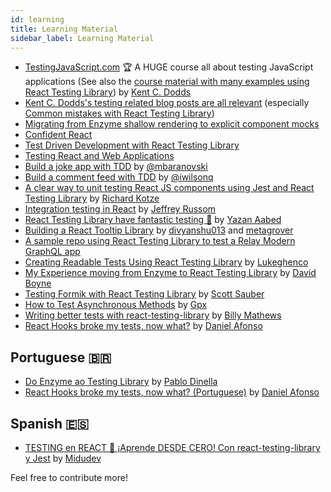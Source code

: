 ```yaml
---
id: learning
title: Learning Material
sidebar_label: Learning Material
---
```


- [TestingJavaScript.com](https://testingjavascript.com) 🏆 A HUGE course all
  about testing JavaScript applications (See also the
  [course material with many examples using React Testing Library](https://github.com/kentcdodds/react-testing-library-course))
  by [Kent C. Dodds](https://github.com/kentcdodds)
- [Kent C. Dodds's testing related blog posts are all relevant](https://kentcdodds.com/blog?q=test)
  (especially
  [Common mistakes with React Testing Library](https://kentcdodds.com/blog/common-mistakes-with-react-testing-library))
- [Migrating from Enzyme shallow rendering to explicit component mocks](https://www.youtube.com/watch?v=LHUdxkThTM0&list=PLV5CVI1eNcJgCrPH_e6d57KRUTiDZgs0u)
- [Confident React](https://www.youtube.com/watch?v=qXRPHRgcXJ0&list=PLV5CVI1eNcJgNqzNwcs4UKrlJdhfDjshf)
- [Test Driven Development with React Testing Library](https://www.youtube.com/watch?v=kCR3JAR7CHE&list=PLV5CVI1eNcJgCrPH_e6d57KRUTiDZgs0u)
- [Testing React and Web Applications](https://kentcdodds.com/workshops/#testing-react-and-web-applications)
- [Build a joke app with TDD](https://medium.com/@mbaranovski/quick-guide-to-tdd-in-react-81888be67c64)
  by [@mbaranovski](https://github.com/mbaranovski)
- [Build a comment feed with TDD](https://medium.freecodecamp.org/how-to-build-sturdy-react-apps-with-tdd-and-the-react-testing-library-47ad3c5c8e47)
  by [@iwilsonq](https://github.com/iwilsonq)
- [A clear way to unit testing React JS components using Jest and React Testing Library](https://www.richardkotze.com/coding/react-testing-library-jest)
  by [Richard Kotze](https://github.com/rkotze)
- [Integration testing in React](https://medium.com/@jeffreyrussom/integration-testing-in-react-21f92a55a894)
  by [Jeffrey Russom](https://github.com/qswitcher)
- [React Testing Library have fantastic testing 🐐](https://medium.com/yazanaabed/react-testing-library-have-a-fantastic-testing-198b04699237)
  by [Yazan Aabed](https://github.com/YazanAabeed)
- [Building a React Tooltip Library](https://www.youtube.com/playlist?list=PLMV09mSPNaQmFLPyrfFtpUdClVfutjF5G)
  by [divyanshu013](https://github.com/divyanshu013) and
  [metagrover](https://github.com/metagrover)
- [A sample repo using React Testing Library to test a Relay Modern GraphQL app](https://github.com/zth/relay-modern-flow-jest-example)
- [Creating Readable Tests Using React Testing Library](https://medium.com/flatiron-labs/creating-readable-tests-using-react-testing-library-2bd03c49c284)
  by [Lukeghenco](https://github.com/Lukeghenco)
- [My Experience moving from Enzyme to React Testing Library](https://medium.com/@boyney123/my-experience-moving-from-enzyme-to-react-testing-library-5ac65d992ce)
  by [David Boyne](https://github.com/boyney123)
- [Testing Formik with React Testing Library](https://scottsauber.com/2019/05/25/testing-formik-with-react-testing-library/)
  by [Scott Sauber](https://github.com/scottsauber)
- [How to Test Asynchronous Methods](https://www.polvara.me/posts/how-to-test-asynchronous-methods/)
  by [Gpx](https://twitter.com/Gpx)
- [Writing better tests with react-testing-library](https://www.youtube.com/watch?v=O0VxvRqgm7g)
  by [Billy Mathews](https://twitter.com/BillRMathews)
- [React Hooks broke my tests, now what?](https://youtu.be/p3WS9GmfX_Q) by
  [Daniel Afonso](https://twitter.com/danieljcafonso)

## Portuguese 🇧🇷

- [Do Enzyme ao Testing Library](https://www.infoq.com/br/presentations/enzyme-para-react-testing-library/)
  by [Pablo Dinella](https://github.com/PabloDinella)
- [React Hooks broke my tests, now what? (Portuguese)](https://youtu.be/t46n7REGswQ?t=99)
  by [Daniel Afonso](https://twitter.com/danieljcafonso)

## Spanish 🇪🇸

- [TESTING en REACT 🧪 ¡Aprende DESDE CERO! Con react-testing-library y Jest](https://www.youtube.com/watch?v=KYjjtRgg_H0)
  by [Midudev](https://twitter.com/midudev)

Feel free to contribute more!
